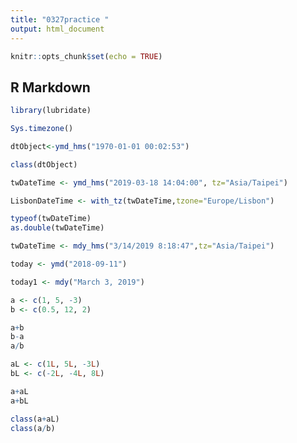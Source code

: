 ```yaml
---
title: "0327practice "
output: html_document
---
```


```r
knitr::opts_chunk$set(echo = TRUE)
```

## R Markdown
```r
library(lubridate)
```

```r
Sys.timezone()
```
```r
dtObject<-ymd_hms("1970-01-01 00:02:53") 
```

```r
class(dtObject)
```

```r
twDateTime <- ymd_hms("2019-03-18 14:04:00", tz="Asia/Taipei")
```

```r
LisbonDateTime <- with_tz(twDateTime,tzone="Europe/Lisbon")
```

```r
typeof(twDateTime)
as.double(twDateTime)
```

```r
twDateTime <- mdy_hms("3/14/2019 8:18:47",tz="Asia/Taipei")
```

```r
today <- ymd("2018-09-11")
```

```r
today1 <- mdy("March 3, 2019")
```

```r
a <- c(1, 5, -3)
b <- c(0.5, 12, 2)
```

```r
a+b
b-a
a/b
```
```r
aL <- c(1L, 5L, -3L)
bL <- c(-2L, -4L, 8L)
```

```r
a+aL
a+bL
```

```r
class(a+aL)
class(a/b)
```

